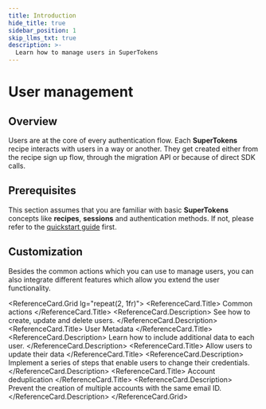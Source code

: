 ```yaml
---
title: Introduction
hide_title: true
sidebar_position: 1
skip_llms_txt: true
description: >-
  Learn how to manage users in SuperTokens 
---
```



# User management

## Overview

Users are at the core of every authentication flow.
Each **SuperTokens** recipe interacts with users in a way or another.
They get created either from the recipe sign up flow, through the migration API or because of direct SDK calls.

## Prerequisites

This section assumes that you are familiar with basic **SuperTokens** concepts like **recipes**, **sessions** and authentication methods.
If not, please refer to the [quickstart guide](/docs/quickstart/introduction) first.


## Customization 

Besides the common actions which you can use to manage users, you can also integrate different features which allow you extend the user functionality.

<ReferenceCard.Grid lg="repeat(2, 1fr)">
  <ReferenceCard href="/docs/post-authentication/user-management/common-actions">
    <ReferenceCard.Title>
      Common actions
    </ReferenceCard.Title>
    <ReferenceCard.Description>
      See how to create, update and delete users.
    </ReferenceCard.Description>
  </ReferenceCard>
  <ReferenceCard href="/docs/post-authentication/user-management/allow-users-to-update-their-data">
    <ReferenceCard.Title>
      User Metadata 
    </ReferenceCard.Title>
    <ReferenceCard.Description>
      Learn how to include additional data to each user.
    </ReferenceCard.Description>
  </ReferenceCard>
  <ReferenceCard href="/docs/post-authentication/user-management/user-metadata">
    <ReferenceCard.Title>
      Allow users to update their data
    </ReferenceCard.Title>
    <ReferenceCard.Description>
      Implement a series of steps that enable users to change their credentials.
    </ReferenceCard.Description>
  </ReferenceCard>
  <ReferenceCard href="/docs/post-authentication/user-management/account-deduplication">
    <ReferenceCard.Title>
      Account deduplication
    </ReferenceCard.Title>
    <ReferenceCard.Description>
      Prevent the creation of multiple accounts with the same email ID.
    </ReferenceCard.Description>
  </ReferenceCard>
</ReferenceCard.Grid>
